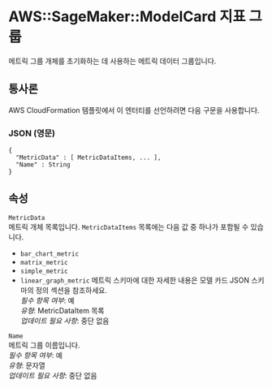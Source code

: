 # AWS::SageMaker::ModelCard 지표 그룹

메트릭 그룹 개체를 초기화하는 데 사용하는 메트릭 데이터 그룹입니다.

## 통사론

AWS CloudFormation 템플릿에서 이 엔터티를 선언하려면 다음 구문을 사용합니다.

### JSON (영문)

```
{
  "MetricData" : [ MetricDataItems, ... ],
  "Name" : String
}
```

## 속성

`MetricData`  
메트릭 개체 목록입니다. `MetricDataItems` 목록에는 다음 값 중 하나가 포함될 수 있습니다.

- `bar_chart_metric`
- `matrix_metric`
- `simple_metric`
- `linear_graph_metric`
  메트릭 스키마에 대한 자세한 내용은 모델 카드 JSON 스키마의 정의 섹션을 참조하세요.  
  _필수 항목 여부_: 예  
  _유형_: MetricDataItem 목록  
  _업데이트 필요 사항_: 중단 없음

`Name`  
메트릭 그룹 이름입니다.  
_필수 항목 여부_: 예  
_유형_: 문자열  
_업데이트 필요 사항_: 중단 없음
